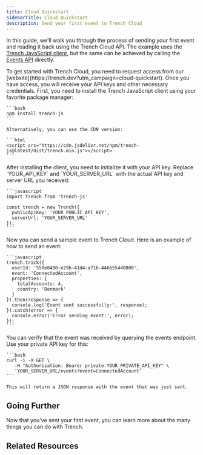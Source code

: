 ```yaml
---
title: Cloud Quickstart
sidebarTitle: Cloud Quickstart
description: Send your first event to Trench Cloud
---
```


In this guide, we'll walk you through the process of sending your first event and reading it back using the Trench Cloud API.
The example uses the [Trench JavaScript client](https://github.com/trench-dev/trench-js), but the same can be achieved by calling the [Events API](https://docs.trench.dev/api-reference/events-create) directly.

<Steps>
  <Step title="Request Access to Trench Cloud">
    To get started with Trench Cloud, you need to request access from our [website](https://trench.dev?utm_campaign=cloud-quickstart). Once you have access, you will receive your API keys and other necessary credentials.
  </Step>

  <Step title="Install Trench JavaScript Client">
    First, you need to install the Trench JavaScript client using your favorite package manager:

    ```bash
    npm install trench-js
    ```

    Alternatively, you can use the CDN version:

    ```html
    <script src="https://cdn.jsdelivr.net/npm/trench-js@latest/dist/trench.min.js"></script>
    ```

  </Step>

  <Step title="Initialize the Client">
    After installing the client, you need to initialize it with your API key. Replace `YOUR_API_KEY` and `YOUR_SERVER_URL` with the actual API key and server URL you received:

    ```javascript
    import Trench from 'trench-js'

    const trench = new Trench({
      publicApiKey: 'YOUR_PUBLIC_API_KEY',
      serverUrl: 'YOUR_SERVER_URL'
    });
    ```

  </Step>

  <Step title="Send a Sample Event">
    Now you can send a sample event to Trench Cloud. Here is an example of how to send an event:

    ```javascript
    trench.track({
      userId: '550e8400-e29b-41d4-a716-446655440000',
      event: 'ConnectedAccount',
      properties: {
        totalAccounts: 4,
        country: 'Denmark'
      }
    }).then(response => {
      console.log('Event sent successfully:', response);
    }).catch(error => {
      console.error('Error sending event:', error);
    });
    ```

  </Step>

  <Step title="Verify the Event">
    You can verify that the event was received by querying the events endpoint. Use your private API key for this:

    ```bash
    curl -i -X GET \
       -H "Authorization: Bearer private-YOUR_PRIVATE_API_KEY" \
       'YOUR_SERVER_URL/events?event=ConnectedAccount'
    ```

    This will return a JSON response with the event that was just sent.

  </Step>
</Steps>

## Going Further

Now that you've sent your first event, you can learn more about the many things you can do with Trench.

## Related Resources

<CardGroup cols={2}>
  <Card title="Get Events API →" href="/api-reference/events-get" horizontal={true}></Card>
  <Card title="Create Events API →" href="/api-reference/events-create" horizontal={true}></Card>
  <Card title="Webhooks API →" href="/api-reference/webhooks-create" horizontal={true}></Card>
  <Card title="Query API →" href="/api-reference/queries-execute" horizontal={true}></Card>
</CardGroup>
